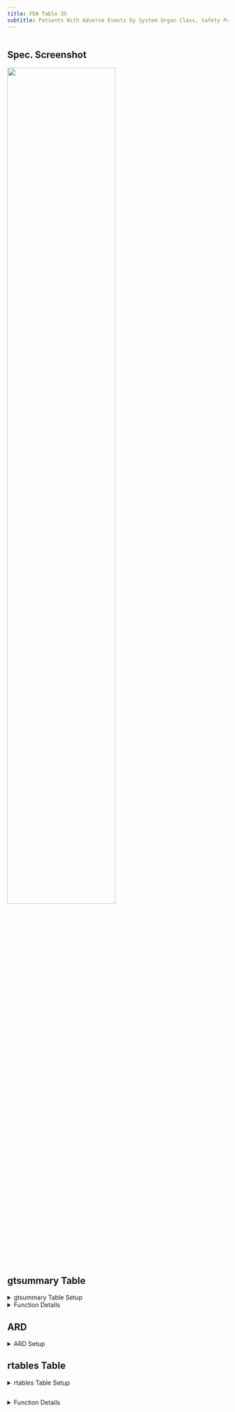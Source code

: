 ```yaml
---
title: FDA Table 35
subtitle: Patients With Adverse Events by System Organ Class, Safety Population, Pooled Analysis (or Trial X)
---
```


```r
```

::: panel-tabset

## Spec. Screenshot

![](../assets/images/screenshots/table_35.png){fig-align="center" width="70%"}

## gtsummary Table

<details>

<summary>gtsummary Table Setup</summary>

```r
# Load Libraries & Data
library(cardinal)

adsl <- random.cdisc.data::cadsl
adae <- random.cdisc.data::cadae

# Output Table
make_table_35(df = adae, denominator = adsl, return_ard = FALSE)
```

</details>

<details>

<summary>Function Details</summary>

### `make_table_35()`

------------------------------------------------------------------------

Required variables:

-   **`df`**: The variables specified by `id_var`, `arm_var`, `saffl_var`, and `soc_var`.
-   **`denominator`** (if specified): `USUBJID` and the variables specified by `arm_var` and `saffl_var`
-   If both the ARD (`return_ard = "Y"`) and an overall column (`lbl_overall` not missing) are requested, a list of two ARDs will be returned: `ard$tbl_summary` for the table by groups, and `ard$add_overall` for the overal column.

+---------------+------------------------------------------------------------------------------------+---------------+
| **Argument**  | **Description**                                                                    | **Default**   |
+---------------+------------------------------------------------------------------------------------+---------------+
| `df`          | (`data.frame`) Dataset (typically ADSL) required to build table.                   | *No default*  |
+---------------+------------------------------------------------------------------------------------+---------------+
| `return_ard`  | (`flag`) Whether an ARD should be returned.                                        | `TRUE`        |
+---------------+------------------------------------------------------------------------------------+---------------+
| `denominator` | (`character`) Alternative dataset used only to calculate column counts.            | `NULL`        |
+---------------+------------------------------------------------------------------------------------+---------------+
| `id_var`      | (`character`) Identifier variable used to count the participants within each flag. | `"USUBJID"`   |
+---------------+------------------------------------------------------------------------------------+---------------+
| `arm_var`     | (`character`) Arm variable used to split table into columns.                       | `"ARM"`       |
+---------------+------------------------------------------------------------------------------------+---------------+
| `saffl_var`   | (`character`) Flag variable used to indicate inclusion in safety population.       | `"SAFFL"`     |
+---------------+------------------------------------------------------------------------------------+---------------+
| `soc_var`     | (`character`) SOC variable from `adae` to include in the table.                    | `"ARBODSYS"`  |
+---------------+------------------------------------------------------------------------------------+---------------+
| `na_level`    | (`character`) String to represent missing values.                                  | `"<Missing>"` |
+---------------+------------------------------------------------------------------------------------+---------------+

Source code for this function is available [here](https://github.com/pharmaverse/cardinal/blob/main/R/fda-table_11.R).

</details>

## ARD

<details>

<summary>ARD Setup</summary>

```r
# Load Libraries & Data
library(cardinal)

adsl <- random.cdisc.data::cadsl
adae <- random.cdisc.data::cadae

# Create Table and ARD
result <- make_table_35(df = adae, denominator = adsl)

# Output ARD
result$ard
```

```r
withr::local_options(width = 9999)
print(result$ard, columns = "all", n = Inf)
```

</details>

## rtables Table

<details>

<summary>rtables Table Setup</summary>

```r
# Load Libraries & Data
library(random.cdisc.data)
library(cardinal)

adsl <- random.cdisc.data::cadsl
adae <- random.cdisc.data::cadae

# Output Table
risk_diff <- list(arm_x = "B: Placebo", arm_y = "A: Drug X") # optional
make_table_35_rtables(df = adae, alt_counts_df = adsl, risk_diff = risk_diff)
```

</details>

```r
```

<details>

<summary>Function Details</summary>

### `make_table_35()`

------------------------------------------------------------------------

Required variables:

-   **`adae`**: `USUBJID` and the variables specified by `arm_var`, `saffl_var` and `soc_var`.
-   **`alt_counts_df`** (if specified): `USUBJID` and the variables specified by `arm_var` and `saffl_var`.

+------------------+----------------------------------------------------------------------------------------------------------------------------------------------------------------------------------------------------------------------------------------------------------------+------------------------------------------------------+
| **Argument**     | **Description**                                                                                                                                                                                                                                                | **Default**                                          |
+------------------+----------------------------------------------------------------------------------------------------------------------------------------------------------------------------------------------------------------------------------------------------------------+------------------------------------------------------+
| `adae`           | (`data.frame`) Dataset (typically ADAE) required to build table.                                                                                                                                                                                               | *No default*                                         |
+------------------+----------------------------------------------------------------------------------------------------------------------------------------------------------------------------------------------------------------------------------------------------------------+------------------------------------------------------+
| `alt_counts_df`  | (`character`) Alternative dataset (typically ADSL) used only to calculate column counts.                                                                                                                                                                       | `NULL`                                               |
+------------------+----------------------------------------------------------------------------------------------------------------------------------------------------------------------------------------------------------------------------------------------------------------+------------------------------------------------------+
| `show_colcounts` | (`flag`) Whether column counts should be printed.                                                                                                                                                                                                              | `TRUE`                                               |
+------------------+----------------------------------------------------------------------------------------------------------------------------------------------------------------------------------------------------------------------------------------------------------------+------------------------------------------------------+
| `arm_var`        | (`character`) Arm variable used to split table into columns.                                                                                                                                                                                                   | `"ARM"`                                              |
+------------------+----------------------------------------------------------------------------------------------------------------------------------------------------------------------------------------------------------------------------------------------------------------+------------------------------------------------------+
| `saffl_var`      | (`character`) Flag variable used to indicate inclusion in safety population.                                                                                                                                                                                   | `"SAFFL"`                                            |
+------------------+----------------------------------------------------------------------------------------------------------------------------------------------------------------------------------------------------------------------------------------------------------------+------------------------------------------------------+
| `soc_var`        | (`character`) SOC variable from `adae` to include in the table.                                                                                                                                                                                                | `"AEDECOD"`                                          |
+------------------+----------------------------------------------------------------------------------------------------------------------------------------------------------------------------------------------------------------------------------------------------------------+------------------------------------------------------+
| `lbl_soc_var`    | (`character`) Label corresponding to SOC variable `soc_var` to print in the table.                                                                                                                                                                             | `formatters::var_labels(adae, fill = TRUE)[soc_var]` |
+------------------+----------------------------------------------------------------------------------------------------------------------------------------------------------------------------------------------------------------------------------------------------------------+------------------------------------------------------+
| `lbl_overall`    | (`character`) If specified, an overall column will be added to the table with the given value as the column label.                                                                                                                                             | `NULL`                                               |
+------------------+----------------------------------------------------------------------------------------------------------------------------------------------------------------------------------------------------------------------------------------------------------------+------------------------------------------------------+
| `risk_diff`      | (named `list`) List of settings to apply to add a risk difference column to the table. See [`tern::add_riskdiff()`](https://insightsengineering.github.io/tern/main/reference/add_riskdiff.html) for more details. List should contain the following elements: | `NULL`                                               |
|                  |                                                                                                                                                                                                                                                                |                                                      |
|                  | -   `arm_x`: (required) the name of reference arm.                                                                                                                                                                                                             |                                                      |
|                  |                                                                                                                                                                                                                                                                |                                                      |
|                  | -   `arm_y`: (required) the name of the arm to compare to the reference arm.                                                                                                                                                                                   |                                                      |
|                  |                                                                                                                                                                                                                                                                |                                                      |
|                  | -   `col_label`: (optional) label to use for the risk difference column. Defaults to `"Risk Difference (%) (95% CI)"`.                                                                                                                                         |                                                      |
|                  |                                                                                                                                                                                                                                                                |                                                      |
|                  | -   `pct`: (optional) whether the output should be returned as percentages. Defaults to `TRUE`.                                                                                                                                                                |                                                      |
+------------------+----------------------------------------------------------------------------------------------------------------------------------------------------------------------------------------------------------------------------------------------------------------+------------------------------------------------------+
| `prune_0`        | (`flag`) Whether all-zero rows should be removed from the table.                                                                                                                                                                                               | `FALSE`                                              |
+------------------+----------------------------------------------------------------------------------------------------------------------------------------------------------------------------------------------------------------------------------------------------------------+------------------------------------------------------+
| `annotations`    | (named `list` of `character`) List of annotations to add to the table. Valid annotation types are `title`, `subtitles`, `main_footer`, and `prov_footer.` Each name-value pair should use the annotation type as name and the desired string as value.         | `NULL`                                               |
+------------------+----------------------------------------------------------------------------------------------------------------------------------------------------------------------------------------------------------------------------------------------------------------+------------------------------------------------------+

Source code for this function is available [here](https://github.com/pharmaverse/cardinal/blob/main/R/fda-table_35.R).
</details>
:::
